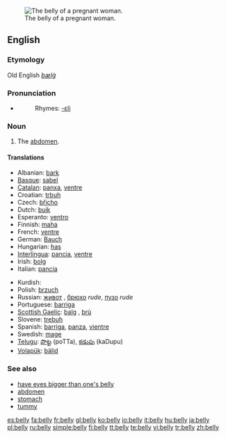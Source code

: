 [[Image:Pregnant belly button.jpg|thumb|right|The belly of a pregnant woman.]]
==English==

===Etymology===
Old English ''[[bælġ]]''

===Pronunciation===
*{{audio|en-us-belly.ogg|Audio (US)}}
*:Rhymes: [[Rhymes:English:-ɛli|-ɛli]]

===Noun===
{{en-noun|bell|ies}}

# {{colloquial}} The [[abdomen]].

====Translations====
{{trans-top|abdomen}}
*Albanian: [[bark]]
*[[Basque]]: [[sabel]]
*[[Catalan]]: [[panxa]], [[ventre]]
*Croatian: [[trbuh]]
*Czech: [[břicho]] {{n}}
*Dutch: [[buik]]
*Esperanto: [[ventro]]
*Finnish: [[maha#Finnish|maha]]
*French: [[ventre]] {{m}}
*German: [[Bauch]]  {{m}}
*Hungarian: [[has]]
*[[Interlingua]]: [[pancia]], [[ventre]]
*Irish: [[bolg]] {{m}}
*Italian: [[pancia]] {{f}}
{{trans-mid}}
*Kurdish: {{t|ku|زگ|sc=KUchar|tr=}}
*Polish: [[brzuch]] {{m}}
*Russian: [[живот]] {{m}}, [[брюхо]] {{n}} ''rude'', [[пузо]] {{n}} ''rude''
*Portuguese: [[barriga]]
*[[Scottish Gaelic]]: [[balg]] {{m}}, [[brù]] {{f}}
*Slovene: [[trebuh]] {{m}}
*Spanish: [[barriga]], [[panza]], [[vientre]]
*Swedish: [[mage#Swedish|mage]]
*[[Telugu]]: [[పొట్ట]] (poTTa), [[కడుపు]] (kaDupu)
*[[Volapük]]: [[bälid]]
{{trans-bottom}}

===See also===
*[[have eyes bigger than one's belly]]
*[[abdomen]]
*[[stomach]]
*[[tummy]]

[[es:belly]]
[[fa:belly]]
[[fr:belly]]
[[gl:belly]]
[[ko:belly]]
[[io:belly]]
[[it:belly]]
[[hu:belly]]
[[ja:belly]]
[[pl:belly]]
[[ru:belly]]
[[simple:belly]]
[[fi:belly]]
[[tt:belly]]
[[te:belly]]
[[vi:belly]]
[[tr:belly]]
[[zh:belly]]
